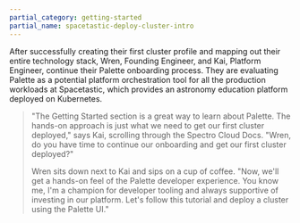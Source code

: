 ```yaml
---
partial_category: getting-started
partial_name: spacetastic-deploy-cluster-intro
---
```


After successfully creating their first cluster profile and mapping out their entire technology stack, Wren, Founding
Engineer, and Kai, Platform Engineer, continue their Palette onboarding process. They are evaluating Palette as a
potential platform orchestration tool for all the production workloads at Spacetastic, which provides an astronomy
education platform deployed on Kubernetes.

> "The Getting Started section is a great way to learn about Palette. The hands-on approach is just what we need to get
> our first cluster deployed," says Kai, scrolling through the Spectro Cloud Docs. "Wren, do you have time to continue
> our onboarding and get our first cluster deployed?"
>
> Wren sits down next to Kai and sips on a cup of coffee. "Now, we'll get a hands-on feel of the Palette developer
> experience. You know me, I'm a champion for developer tooling and always supportive of investing in our platform.
> Let's follow this tutorial and deploy a cluster using the Palette UI."